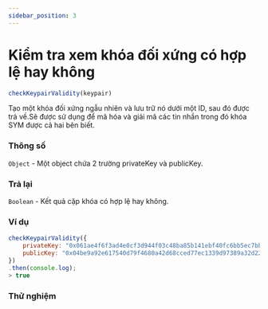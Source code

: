 ```yaml
---
sidebar_position: 3
---
```


# Kiểm tra xem khóa đối xứng có hợp lệ hay không
```javascript
checkKeypairValidity(keypair)
```
Tạo một khóa đối xứng ngẫu nhiên và lưu trữ nó dưới một ID, sau đó được trả về.Sẽ được sử dụng để mã hóa và giải mã các tin nhắn trong đó khóa SYM được cả hai bên biết.
### Thông số
`Object` - Một object chứa 2 trường privateKey và publicKey.
### Trả lại
`Boolean` - Kết quả cặp khóa có hợp lệ hay không.

### Ví dụ
```javascript
checkKeypairValidity({
    privateKey: "0x061ae4f6f3ad4e0cf3d944f03c48ba85b141ebf40fc6bb5ec7bba8722bb11397",
    publicKey: "0x04be9a92e617540d79f4680a42d68cced77ec1339d97389a32d2207105a05c5e21d5b7dc89181571ac52f7191aebd01b91939dc14e3ba2d913091d89dd69c55d53",
})
.then(console.log);
> true
```
### Thử nghiệm
<CheckValidity/>